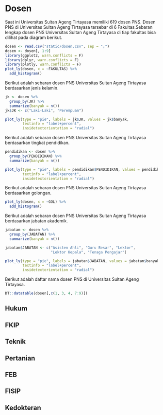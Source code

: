 # Dosen

Saat ini Universitas Sultan Ageng Tirtayasa memiliki 619 dosen PNS. Dosen PNS di Universitas Sultan Ageng Tirtayasa tersebar di 6 Fakultas.Sebaran lengkap dosen PNS Universitas Sultan Ageng Tirtayasa di tiap fakultas bisa dilihat pada diagram berikut.

```r
dosen <- read.csv("static/dosen.csv", sep = ";")
dosen <- dosen[, 1:9]
library(ggplot2, warn.conflicts = F)
library(dplyr, warn.conflicts = F)
library(plotly, warn.conflicts = F)
plot_ly(dosen, x = ~FAKULTAS) %>%
  add_histogram()
```

Berikut adalah sebaran dosen PNS Universitas Sultan Ageng Tirtayasa berdasarkan jenis kelamin.

```r
jk <- dosen %>%
  group_by(JK) %>%
  summarize(banyak = n())
jk$JK <- c("Laki-Laki", "Perempuan")

plot_ly(type = "pie", labels = jk$JK, values = jk$banyak,
        textinfo = "label+percent",
        insidetextorientation = "radial")
```


Berikut adalah sebaran dosen PNS Universitas Sultan Ageng Tirtayasa berdasarkan tingkat pendidikan.

```r
pendidikan <- dosen %>%
  group_by(PENDIDIKAN) %>%
  summarize(banyak = n())

plot_ly(type = "pie", labels = pendidikan$PENDIDIKAN, values = pendidikan$banyak,
        textinfo = "label+percent",
        insidetextorientation = "radial")
```

Berikut adalah sebaran dosen PNS Universitas Sultan Ageng Tirtayasa berdasarkan golongan.

```r
plot_ly(dosen, x = ~GOL) %>%
  add_histogram()
```

Berikut adalah sebaran dosen PNS Universitas Sultan Ageng Tirtayasa berdasarkan jabatan akademik.

```r
jabatan <- dosen %>%
  group_by(JABATAN) %>%
  summarize(banyak = n())

jabatan$JABATAN <- c("Asisten Ahli", "Guru Besar", "Lektor",
                     "Lektor Kepala", "Tenaga Pengajar")

plot_ly(type = "pie", labels = jabatan$JABATAN, values = jabatan$banyak,
        textinfo = "label+percent",
        insidetextorientation = "radial")
```

Berikut adalah daftar nama dosen PNS di Universitas Sultan Ageng Tirtayasa.

```r
DT::datatable(dosen[,c(1, 3, 4, 7:9)])
```

## Hukum

## FKIP

## Teknik

## Pertanian

## FEB

## FISIP

## Kedokteran